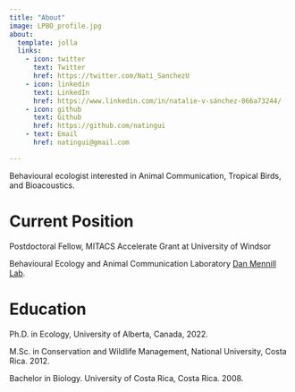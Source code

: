 ```yaml
---
title: "About"
image: LPBO_profile.jpg
about:
  template: jolla
  links:
    - icon: twitter
      text: Twitter
      href: https://twitter.com/Nati_SanchezU
    - icon: linkedin
      text: LinkedIn
      href: https://www.linkedin.com/in/natalie-v-sánchez-066a73244/
    - icon: github
      text: Github
      href: https://github.com/natingui
    - text: Email
      href: natingui@gmail.com

---
```



Behavioural ecologist interested in Animal Communication, Tropical Birds, and Bioacoustics.


# Current Position  

Postdoctoral Fellow, MITACS Accelerate Grant at University of Windsor   

Behavioural Ecology and Animal Communication Laboratory [Dan Mennill Lab](https://web2.uwindsor.ca/courses/biology/dmennill/index.html). 



# Education

Ph.D. in Ecology, University of Alberta, Canada, 2022.

M.Sc. in Conservation and Wildlife Management, National University, Costa Rica. 2012.

Bachelor in Biology. University of Costa Rica, Costa Rica. 2008.

